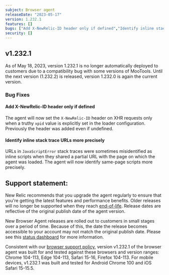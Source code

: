 ```yaml
---
subject: Browser agent
releaseDate: "2023-05-17"
version: 1.232.1
features: []
bugs: ["Add X-NewRelic-ID header only if defined","Identify inline stack trace URLs more precisely"]
security: []
---
```


## v1.232.1

<Callout variant="important">
  As of May 18, 2023, version 1.232.1 is no longer automatically deployed to customers due to a compatibility bug with some versions of MooTools. Until the next version (1.232.2) is released, version 1.232.0 is again the current version.
</Callout>

### Bug Fixes

#### Add X-NewRelic-ID header only if defined
The agent will now set the `X-NewRelic-ID` header on XHR requests only when a truthy `xpid` value is explicitly set in the loader configuration. Previously the header was added even if undefined.

#### Identify inline stack trace URLs more precisely
URLs in `JavaScriptError` stack traces were sometimes misidentified as inline scripts when they shared a partial URL with the page on which the agent was loaded. The agent will now identify same-page scripts more precisely.

## Support statement:

New Relic recommends that you upgrade the agent regularly to ensure that you're getting the latest features and performance benefits. Older releases will no longer be supported when they reach [end-of-life](https://docs.newrelic.com/docs/browser/browser-monitoring/getting-started/browser-agent-eol-policy/). Release dates are reflective of the original publish date of the agent version.

New Browser Agent releases are rolled out to customers in small stages over a period of time. Because of this, the date the release becomes accessible to your account may not match the original publish date. Please see this [status dashboard](https://newrelic.github.io/newrelic-browser-agent-release/) for more information.

Consistent with our [browser support policy](https://docs.newrelic.com/docs/browser/new-relic-browser/getting-started/compatibility-requirements-browser-monitoring/#browser-types), version v1.232.1 of the browser agent was built for and tested against these browsers and version ranges: Chrome 104-113, Edge 104-113, Safari 15-16, Firefox 104-113. For mobile devices, v1.232.1 was built and tested for Android Chrome 100 and iOS Safari 15-15.5.
